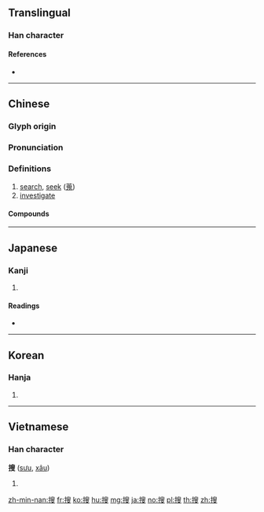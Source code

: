 {{character info/new}}
{{also|捜}}
==Translingual==

===Han character===
{{Han char|rn=64|rad=手|as=10|sn=13|four=57047|canj=QHXE|ids=⿰扌叟}}

====References====
* {{Han ref|kx=0447.070|dkj=12486|dj=0797.190|hdz=31919.070|uh=641C|ud=25628|bh=B76A|bd=46954}}

----

==Chinese==
{{zh-forms|alt=捜}}

===Glyph origin===
{{Han etym}}

===Pronunciation===
{{zh-pron
|m=sōu
|ma=Zh-sou.ogg
|h=pfs=sêu
|c=sau1,sau2
|md=
|mn=qz,xm,zz:so/tw,xm,zz:so͘/twv:só͘/tw:chhiau/twv:chhiâu
|mn_note=chhiau/chhiâu - 抄 is used in the Mainland.
|w=1seu
|mc=
|oc=y
|cat=v
}}

===Definitions===
{{zh-hanzi}}

# [[search]], [[seek]] ([[蒐]])
# [[investigate]]

====Compounds====
{{zh-der|fold=1|劣缺搊搜|大肆搜捕|冥搜|搜索隊|搜索|搜羅|搜奇選妙|搜剔|搜刮|搜根究底|搜身|搜尋|搜括|抖搜精神|搜購|搜根剔齒|搜揚仄陋|搜索票|搜神記|搜閱|搜劫|挖心搜膽|搜聚|搜根問底|搊搜|搜救|搜集|搜尋引擎|扭搜|摳搜|搜章擿句|搜揚側陋|摟搜|搜奇抉怪|搜檢|搜求|抖搜|搜索半徑|搜捕|搜討|搜索枯腸|搜查|搜奇訪古|雷達搜索|陡搜|網路搜尋}}

----

==Japanese==
{{ja-kanji forms|捜|搜}}

===Kanji===
{{ja-kanji|grade=|rs=手10|style=ky|shin=捜}}

# {{defn|lang=ja|sort=手10}}

====Readings====
* {{ja-readings|on=[[そう]] (sō)|kun=[[さがす]] (sagasu)}}

----

==Korean==

===Hanja===
{{ko-hanja|hangeul=수}}

# {{defn|lang=ko|sort=手10}}

----

==Vietnamese==

===Han character===
'''搜''' ([[sưu]], [[xâu]])

# {{defn|lang=vi}}

[[zh-min-nan:搜]]
[[fr:搜]]
[[ko:搜]]
[[hu:搜]]
[[mg:搜]]
[[ja:搜]]
[[no:搜]]
[[pl:搜]]
[[th:搜]]
[[zh:搜]]